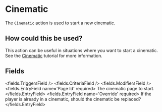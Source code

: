 
# Cinematic 

The `Cinematic` action is used to start a new cinematic.

## How could this be used?

This action can be useful in situations where you want to start a cinematic.
See the [Cinematic](/docs/first-cinematic) tutorial for more information.


## Fields

<fields.TriggersField />
<fields.CriteriaField />
<fields.ModifiersField />
<fields.EntryField name='Page Id' required>
     The cinematic page to start.
</fields.EntryField>
<fields.EntryField name='Override' required>
     If the player is already in a cinematic, should the cinematic be replaced?
</fields.EntryField>
